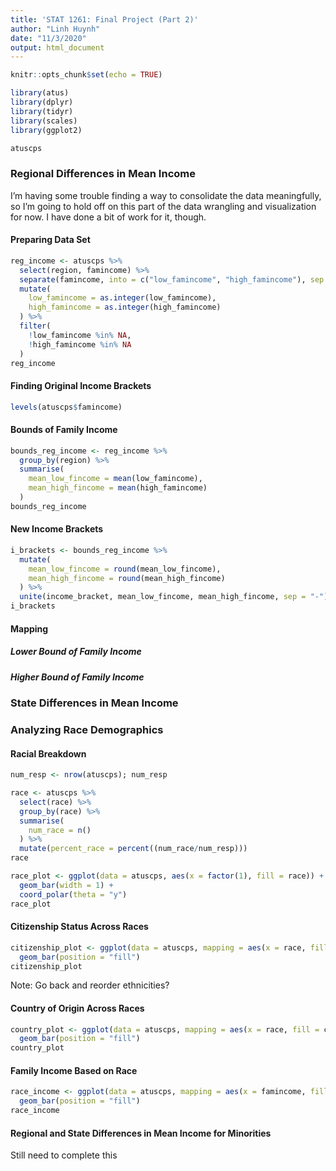 ---
title: 'STAT 1261: Final Project (Part 2)'
author: "Linh Huynh"
date: "11/3/2020"
output: html_document
---

```{r setup, include=FALSE}
knitr::opts_chunk$set(echo = TRUE)
```

```{r}
library(atus)
library(dplyr)
library(tidyr)
library(scales)
library(ggplot2)
```

```{r}
atuscps
```

### Regional Differences in Mean Income
I'm having some trouble finding a way to consolidate the data meaningfully, so I'm going to hold off on this part of the data wrangling and visualization for now. I have done a bit of work for it, though.

#### Preparing Data Set
```{r}
reg_income <- atuscps %>%
  select(region, famincome) %>%
  separate(famincome, into = c("low_famincome", "high_famincome"), sep = "-") %>%
  mutate(
    low_famincome = as.integer(low_famincome), 
    high_famincome = as.integer(high_famincome)
  ) %>%
  filter(
    !low_famincome %in% NA,
    !high_famincome %in% NA
  )
reg_income
```

#### Finding Original Income Brackets
```{r}
levels(atuscps$famincome)
```

#### Bounds of Family Income
```{r}
bounds_reg_income <- reg_income %>%
  group_by(region) %>%
  summarise(
    mean_low_fincome = mean(low_famincome),
    mean_high_fincome = mean(high_famincome)
  )
bounds_reg_income
```

#### New Income Brackets
```{r}
i_brackets <- bounds_reg_income %>%
  mutate(
    mean_low_fincome = round(mean_low_fincome),
    mean_high_fincome = round(mean_high_fincome)
  ) %>%
  unite(income_bracket, mean_low_fincome, mean_high_fincome, sep = "-")
i_brackets
```


#### Mapping

##### Lower Bound of Family Income

##### Higher Bound of Family Income


### State Differences in Mean Income



### Analyzing Race Demographics

#### Racial Breakdown
```{r}
num_resp <- nrow(atuscps); num_resp
```

```{r}
race <- atuscps %>%
  select(race) %>%
  group_by(race) %>%
  summarise(
    num_race = n()
  ) %>%
  mutate(percent_race = percent((num_race/num_resp))) 
race
```

```{r}
race_plot <- ggplot(data = atuscps, aes(x = factor(1), fill = race)) +
  geom_bar(width = 1) +
  coord_polar(theta = "y")
race_plot
```

#### Citizenship Status Across Races
```{r}
citizenship_plot <- ggplot(data = atuscps, mapping = aes(x = race, fill = citizen)) +
  geom_bar(position = "fill")
citizenship_plot
```
Note: Go back and reorder ethnicities?

#### Country of Origin Across Races
```{r}
country_plot <- ggplot(data = atuscps, mapping = aes(x = race, fill = country_born)) +
  geom_bar(position = "fill")
country_plot
```

#### Family Income Based on Race
```{r}
race_income <- ggplot(data = atuscps, mapping = aes(x = famincome, fill = race)) +
  geom_bar(position = "fill")
race_income
```


#### Regional and State Differences in Mean Income for Minorities
Still need to complete this
